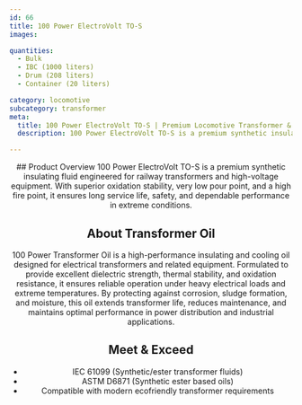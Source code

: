 ```yaml
---
id: 66
title: 100 Power ElectroVolt TO-S
images:

quantities:
  - Bulk
  - IBC (1000 liters)
  - Drum (208 liters)
  - Container (20 liters)

category: locomotive
subcategory: transformer
meta:
  title: 100 Power ElectroVolt TO-S | Premium Locomotive Transformer & Insulating Oil
  description: 100 Power ElectroVolt TO-S is a premium synthetic insulating fluid for railway transformers and high-voltage equipment. With superior dielectric strength, oxidation stability, low pour point, and high fire point, it ensures long service life, safety, and reliable performance in extreme conditions. Compliant with IEC 61099 and ASTM D6871 standards, suitable for modern eco-friendly transformer applications.

---
```


<Header>
  ## Product Overview
  100 Power ElectroVolt TO-S is a premium synthetic insulating fluid engineered for railway transformers and high-voltage equipment. With superior oxidation stability, very low pour point, and a high fire point, it ensures long service life, safety, and dependable performance in extreme conditions.

  ## About Transformer Oil
  100 Power Transformer Oil is a high-performance insulating and cooling oil designed for electrical transformers and related equipment. Formulated to provide excellent dielectric strength, thermal stability, and oxidation resistance, it ensures reliable operation under heavy electrical loads and extreme temperatures. By protecting against corrosion, sludge formation, and moisture, this oil extends transformer life, reduces maintenance, and maintains optimal performance in power distribution and industrial applications.

  ## Meet & Exceed
  - IEC 61099 (Synthetic/ester transformer fluids)
  - ASTM D6871 (Synthetic ester based oils)
  - Compatible with modern ecofriendly transformer requirements

</Header>
